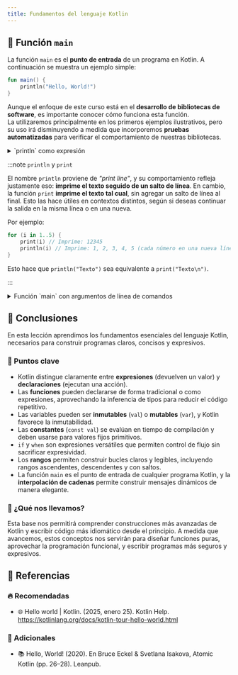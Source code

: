 ```yaml
---
title: Fundamentos del lenguaje Kotlin
---
```


<ReadingTime />
<GitHubRepoLink user="r8vnhill" repo=""/>

## 🚪 Función `main`

La función `main` es el **punto de entrada** de un programa en Kotlin. A continuación se muestra un ejemplo simple:

```kotlin showLineNumbers
fun main() {
    println("Hello, World!")
}
```

Aunque el enfoque de este curso está en el **desarrollo de bibliotecas de software**, es importante conocer cómo funciona esta función.  
La utilizaremos principalmente en los primeros ejemplos ilustrativos, pero su uso irá disminuyendo a medida que incorporemos **pruebas automatizadas** para verificar el comportamiento de nuestras bibliotecas.

<details>
    <summary>`println` como expresión</summary>

    En Kotlin, `println` es una función que retorna un valor de tipo `Unit`, lo que significa que puede usarse como **una expresión**, no solo como una instrucción.

    Gracias a esto, podemos escribir la función `main` de forma más concisa utilizando la sintaxis de expresión única:

    ```kotlin showLineNumbers
    fun main() = println("Hello, World!")
    ```

    Aunque esta forma es perfectamente válida, **no es tan común** en la práctica para funciones `main`, ya que suele preferirse la forma tradicional con bloques explícitos. Aun así, es útil saber que esta sintaxis es posible y puede resultar conveniente para programas simples o ejemplos breves.
</details>

:::note `println` y `print`

El nombre `println` proviene de *"print line"*, y su comportamiento refleja justamente eso: **imprime el texto seguido de un salto de línea**. En cambio, la función `print` **imprime el texto tal cual**, sin agregar un salto de línea al final. Esto las hace útiles en contextos distintos, según si deseas continuar la salida en la misma línea o en una nueva.

Por ejemplo:

```kotlin showLineNumbers
for (i in 1..5) {
    print(i) // Imprime: 12345
    println(i) // Imprime: 1, 2, 3, 4, 5 (cada número en una nueva línea)
}
```

Esto hace que `println("Texto")` sea equivalente a `print("Texto\n")`.

:::

<details>
    <summary>
        Función `main` con argumentos de línea de comandos
    </summary>
    
    La función `main` también puede recibir argumentos de línea de comandos. Aquí hay un ejemplo:

    ```kotlin showLineNumbers
    fun main(args: Array<String>) {
        println("Welcome to Fabletown, ${args[0]}!")
    }
    ```

    #### 🚀 ¿Cómo ejecutar este programa?

    Para compilar y ejecutar este programa desde la línea de comandos con Kotlin, sigue estos pasos:

    1. Guarda el archivo como `Main.kt`.
    2. Compílalo usando el compilador de Kotlin:
        ```bash
        kotlinc Main.kt -include-runtime -d main.jar
        ```
    3. Ejecuta el archivo `.jar` con argumentos:
        ```bash
        java -jar main.jar "Snow White"
        ```

    Esto mostrará la salida:
    ```
    Welcome to Fabletown, Snow White!
    ```

    :::warning[Argumentos y posición]
    
    Recuerda que `args[0]` accederá al **primer argumento** proporcionado. Si no se pasa ninguno, el programa lanzará una excepción `ArrayIndexOutOfBoundsException`.
    
    :::
</details>

## 🎯 Conclusiones

En esta lección aprendimos los fundamentos esenciales del lenguaje Kotlin, necesarios para construir programas claros, concisos y expresivos.

### 🔑 Puntos clave

- Kotlin distingue claramente entre **expresiones** (devuelven un valor) y **declaraciones** (ejecutan una acción).
- Las **funciones** pueden declararse de forma tradicional o como expresiones, aprovechando la inferencia de tipos para reducir el código repetitivo.
- Las variables pueden ser **inmutables** (`val`) o **mutables** (`var`), y Kotlin favorece la inmutabilidad.
- Las **constantes** (`const val`) se evalúan en tiempo de compilación y deben usarse para valores fijos primitivos.
- `if` y `when` son expresiones versátiles que permiten control de flujo sin sacrificar expresividad.
- Los **rangos** permiten construir bucles claros y legibles, incluyendo rangos ascendentes, descendentes y con saltos.
- La función `main` es el punto de entrada de cualquier programa Kotlin, y la **interpolación de cadenas** permite construir mensajes dinámicos de manera elegante.

### 🧰 ¿Qué nos llevamos?

Esta base nos permitirá comprender construcciones más avanzadas de Kotlin y escribir código más idiomático desde el principio. A medida que avancemos, estos conceptos nos servirán para diseñar funciones puras, aprovechar la programación funcional, y escribir programas más seguros y expresivos.

## 📖 Referencias

### 🔥 Recomendadas

- 🌐 Hello world | Kotlin. (2025, enero 25). Kotlin Help. https://kotlinlang.org/docs/kotlin-tour-hello-world.html

### 🔹 Adicionales

- 📚 Hello, World! (2020). En Bruce Eckel & Svetlana Isakova, Atomic Kotlin (pp. 26–28). Leanpub.
